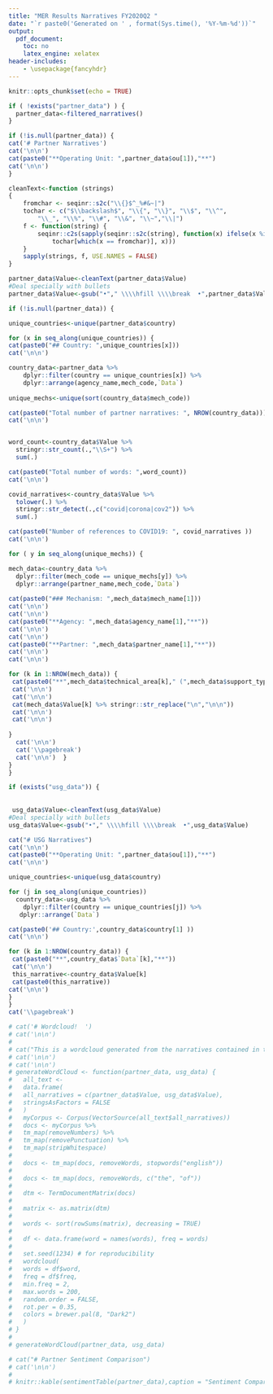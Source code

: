```yaml
---
title: "MER Results Narratives FY2020Q2 "
date: "`r paste0('Generated on ' , format(Sys.time(), '%Y-%m-%d'))`"
output:
  pdf_document:
    toc: no
    latex_engine: xelatex
header-includes:
    - \usepackage{fancyhdr}
---
```


\addtolength{\headheight}{1.0cm}
\pagestyle{fancyplain}
\rhead{\includegraphics[height=1.2cm]{pepfar.png}}
\renewcommand{\headrulewidth}{0pt}

```r
knitr::opts_chunk$set(echo = TRUE)
```

```r


if ( !exists("partner_data") ) {
  partner_data<-filtered_narratives()
}

if (!is.null(partner_data)) {
cat('# Partner Narratives')
cat('\n\n')
cat(paste0("**Operating Unit: ",partner_data$ou[1]),"**")
cat('\n\n')
}

```


```r

cleanText<-function (strings) 
{
    fromchar <- seqinr::s2c("\\{}$^_%#&~|")
    tochar <- c("$\\backslash$", "\\{", "\\}", "\\$", "\\^", 
        "\\_", "\\%", "\\#", "\\&", "\\~","\\|")
    f <- function(string) {
        seqinr::c2s(sapply(seqinr::s2c(string), function(x) ifelse(x %in% fromchar, 
            tochar[which(x == fromchar)], x)))
    }
    sapply(strings, f, USE.NAMES = FALSE)
}

partner_data$Value<-cleanText(partner_data$Value)
#Deal specially with bullets
partner_data$Value<-gsub("•"," \\\\hfill \\\\break  •",partner_data$Value)

if (!is.null(partner_data)) {

unique_countries<-unique(partner_data$country)

for (x in seq_along(unique_countries)) {
cat(paste0("## Country: ",unique_countries[x]))
cat('\n\n') 

country_data<-partner_data %>% 
    dplyr::filter(country == unique_countries[x]) %>% 
    dplyr::arrange(agency_name,mech_code,`Data`)
  
unique_mechs<-unique(sort(country_data$mech_code))

cat(paste0("Total number of partner narratives: ", NROW(country_data)))
cat('\n\n')


word_count<-country_data$Value %>% 
  stringr::str_count(.,"\\S+") %>% 
  sum(.)

cat(paste0("Total number of words: ",word_count))
cat('\n\n')

covid_narratives<-country_data$Value %>% 
  tolower(.) %>% 
  stringr::str_detect(.,c("covid|corona|cov2")) %>% 
  sum(.)

cat(paste0("Number of references to COVID19: ", covid_narratives ))
cat('\n\n')

for ( y in seq_along(unique_mechs)) {

mech_data<-country_data %>%  
  dplyr::filter(mech_code == unique_mechs[y]) %>%
  dplyr::arrange(partner_name,mech_code,`Data`)
  
cat(paste0("### Mechanism: ",mech_data$mech_name[1]))
cat('\n\n')
cat('\n\n') 
cat(paste0("**Agency: ",mech_data$agency_name[1],"**"))
cat('\n\n')
cat('\n\n') 
cat(paste0("**Partner: ",mech_data$partner_name[1],"**"))
cat('\n\n')
cat('\n\n') 

for (k in 1:NROW(mech_data)) {
 cat(paste0("**",mech_data$technical_area[k]," (",mech_data$support_type[k],")**"))
 cat('\n\n')
 cat('\n\n')
 cat(mech_data$Value[k] %>% stringr::str_replace("\n","\n\n"))
 cat('\n\n')
 cat('\n\n')
 
}
  cat('\n\n')
  cat('\\pagebreak')
  cat('\n\n')  }
}
}

```


```r


if (exists("usg_data")) {
  
  
 usg_data$Value<-cleanText(usg_data$Value)
#Deal specially with bullets
usg_data$Value<-gsub("•"," \\\\hfill \\\\break  •",usg_data$Value)

cat("# USG Narratives")
cat('\n\n')
cat(paste0("**Operating Unit: ",partner_data$ou[1]),"**")
cat('\n\n')

unique_countries<-unique(usg_data$country)

for (j in seq_along(unique_countries))
  country_data<-usg_data %>% 
    dplyr::filter(country == unique_countries[j]) %>% 
   dplyr::arrange(`Data`)

cat(paste0('## Country:',country_data$country[1] ))
cat('\n\n')

for (k in 1:NROW(country_data)) {
 cat(paste0("**",country_data$`Data`[k],"**"))
 cat('\n\n')
 this_narrative<-country_data$Value[k]
 cat(paste0(this_narrative))
cat('\n\n')
}  
}
cat('\\pagebreak')

```

```r
# cat('# Wordcloud!  ')
# cat('\n\n')
# 
# cat("This is a wordcloud generated from the narratives contained in this document. ")
# cat('\n\n')
# cat('\n\n')
# generateWordCloud <- function(partner_data, usg_data) {
#   all_text <-
#   data.frame(
#   all_narratives = c(partner_data$Value, usg_data$Value),
#   stringsAsFactors = FALSE
#   )
#   myCorpus <- Corpus(VectorSource(all_text$all_narratives))
#   docs <- myCorpus %>%
#   tm_map(removeNumbers) %>%
#   tm_map(removePunctuation) %>%
#   tm_map(stripWhitespace)
#   
#   docs <- tm_map(docs, removeWords, stopwords("english"))
#   
#   docs <- tm_map(docs, removeWords, c("the", "of"))
#   
#   dtm <- TermDocumentMatrix(docs)
#   
#   matrix <- as.matrix(dtm)
#   
#   words <- sort(rowSums(matrix), decreasing = TRUE)
#   
#   df <- data.frame(word = names(words), freq = words)
#   
#   set.seed(1234) # for reproducibility
#   wordcloud(
#   words = df$word,
#   freq = df$freq,
#   min.freq = 2,
#   max.words = 200,
#   random.order = FALSE,
#   rot.per = 0.35,
#   colors = brewer.pal(8, "Dark2")
#   )
# }
# 
# generateWordCloud(partner_data, usg_data)
```


```r

# cat("# Partner Sentiment Comparison")
# cat('\n\n')
# 
# knitr::kable(sentimentTable(partner_data),caption = "Sentiment Comparison")

```